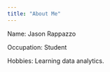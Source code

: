 ```yaml
---
title: "About Me"
---
```


Name: Jason Rappazzo

Occupation: Student

Hobbies: Learning data analytics.